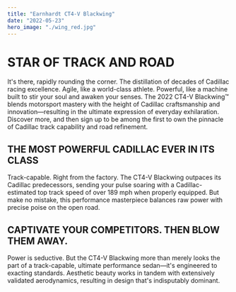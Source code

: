 ```yaml
---
title: "Earnhardt CT4-V Blackwing"
date: "2022-05-23"
hero_image: "./wing_red.jpg"
---
```


# STAR OF TRACK AND ROAD

It's there, rapidly rounding the corner. The distillation of decades of Cadillac racing excellence. Agile, like a world-class athlete. Powerful, like a machine built to stir your soul and awaken your senses. The 2022 CT4-V Blackwing™ blends motorsport mastery with the height of Cadillac craftsmanship and innovation—resulting in the ultimate expression of everyday exhilaration.
Discover more, and then sign up to be among the first to own the pinnacle of Cadillac track capability and road refinement.

## THE MOST POWERFUL CADILLAC EVER IN ITS CLASS
Track-capable. Right from the factory. The CT4-V Blackwing outpaces its Cadillac predecessors, sending your pulse soaring with a Cadillac-estimated top track speed of over 189 mph when properly equipped. But make no mistake, this performance masterpiece balances raw power with precise poise on the open road.

## CAPTIVATE YOUR COMPETITORS. THEN BLOW THEM AWAY.
Power is seductive. But the CT4-V Blackwing more than merely looks the part of a track-capable, ultimate performance sedan—it's engineered to exacting standards. Aesthetic beauty works in tandem with extensively validated aerodynamics, resulting in design that's indisputably dominant.